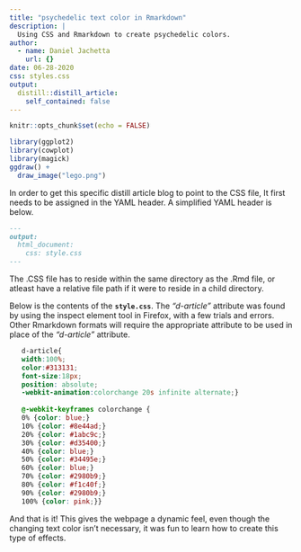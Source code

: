 ```yaml
---
title: "psychedelic text color in Rmarkdown"
description: |
  Using CSS and Rmarkdown to create psychedelic colors.
author:
  - name: Daniel Jachetta
    url: {}
date: 06-28-2020
css: styles.css
output:
  distill::distill_article:
    self_contained: false
---
```


```r
knitr::opts_chunk$set(echo = FALSE)
```



```r
library(ggplot2)
library(cowplot)
library(magick)
ggdraw() +
  draw_image("lego.png") 
```



In order to get this specific distill article blog to point to the CSS file, It first needs to be assigned in the YAML header. A simplified YAML header is below. 

````markdown
---
output: 
  html_document:
    css: style.css
---
````

The .CSS file has to reside within the same directory as the .Rmd file, or atleast have a relative file path if it were to reside in a child directory.

Below is the contents of the **`style.css`**. The *"d-article"* attribute was found by using the inspect element tool in Firefox, with a few trials and errors. Other Rmarkdown formats will require the appropriate attribute to be used in place of the *"d-article"* attribute.

````css
   d-article{
   width:100%;
   color:#313131;
   font-size:18px;
   position: absolute;
   -webkit-animation:colorchange 20s infinite alternate;}
   
   @-webkit-keyframes colorchange {
   0% {color: blue;}
   10% {color: #8e44ad;}
   20% {color: #1abc9c;}
   30% {color: #d35400;}
   40% {color: blue;}
   50% {color: #34495e;}
   60% {color: blue;}
   70% {color: #2980b9;}
   80% {color: #f1c40f;}
   90% {color: #2980b9;}
   100% {color: pink;}}
````

And that is it! This gives the webpage a dynamic feel, even though the changing text color isn't necessary, it was fun to learn how to create this type of effects.